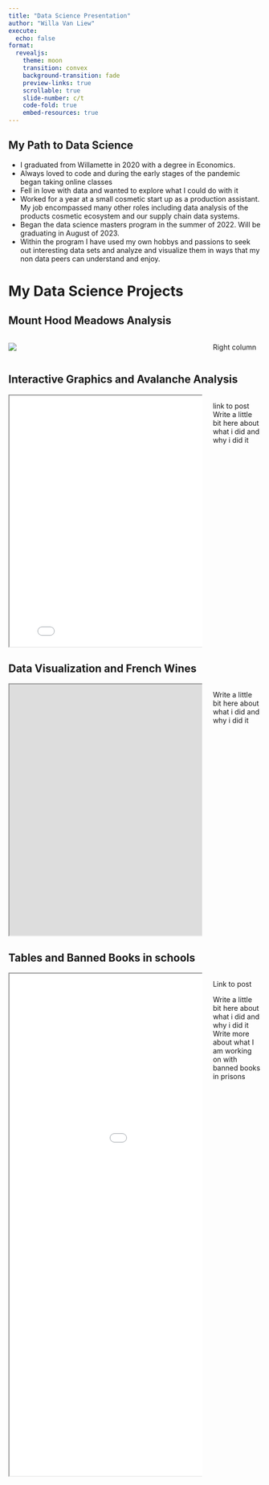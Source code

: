 ```yaml
---
title: "Data Science Presentation"
author: "Willa Van Liew"
execute:
  echo: false
format: 
  revealjs: 
    theme: moon
    transition: convex
    background-transition: fade
    preview-links: true
    scrollable: true
    slide-number: c/t
    code-fold: true
    embed-resources: true
---
```


## My Path to Data Science 

- I graduated from Willamette in 2020 with a degree in Economics. 
- Always loved to code and during the early stages of the pandemic began taking online classes 
- Fell in love with data and wanted to explore what I could do with it 
- Worked for a year at a small cosmetic start up as a production assistant. My job encompassed many other roles including data analysis of the products cosmetic ecosystem and our supply chain data systems. 
- Began the data science masters program in the summer of 2022. Will be graduating in August of 2023. 
- Within the program I have used my own hobbys and passions to seek out interesting data sets and analyze and visualize them in ways that my non data peers can understand and enjoy. 

# My Data Science Projects 

## Mount Hood Meadows Analysis {.smaller}
:::: {.columns}

::: {.column width="80%"}
![](./img/EngineeringFinalPresentation.png)
:::

::: {.column width="20%"}
Right column
:::

::::

## Interactive Graphics and Avalanche Analysis {.smaller}
:::: {.columns}
::: {.column width="80%"}
<iframe 
  width="800" 
  height="500" 
  src="./img/ava_map.html">
</iframe>
:::
::: {.column width="20%"}
link to post
Write a little bit here about what i did and why i did it
:::
:::


## Data Visualization and French Wines {.smaller}
:::: {.columns}
::: {.column width="80%"}
<iframe 
  width="1000" 
  height="500" 
  src="https://willavanliew.shinyapps.io/WorldWideWines/?_ga=2.92782815.370449057.1678321420-1551941479.1676337056">
</iframe>
:::
::: {.column width="20%"}
Write a little bit here about what i did and why i did it
:::
:::
## Tables and Banned Books in schools {.smaller}
:::: {.columns}

::: {.column width="80%"}
<iframe 
  width="1000" 
  height="1000" 
  src="./img/bannedBooksTable.html">
</iframe>
:::

::: {.column width="20%"}

Link to post 

Write a little bit here about what i did and why i did it 
Write more about what I am working on with banned books in prisons 
:::

::::



